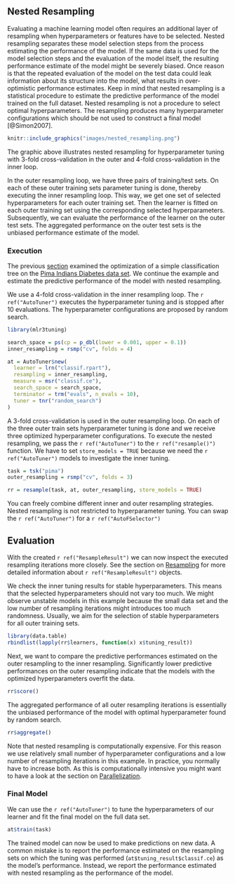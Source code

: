 ## Nested Resampling {#nested-resampling}

Evaluating a machine learning model often requires an additional layer of resampling when hyperparameters or features have to be selected.
Nested resampling separates these model selection steps from the process estimating the performance of the model.
If the same data is used for the model selection steps and the evaluation of the model itself, the resulting performance estimate of the model might be severely biased.
Once reason is that the repeated evaluation of the model on the test data could leak information about its structure into the model, what results in over-optimistic performance estimates.
Keep in mind that nested resampling is a statistical procedure to estimate the predictive performance of the model trained on the full dataset.
Nested resampling is not a procedure to select optimal hyperparameters.
The resampling produces many hyperparameter configurations which should be not used to construct a final model [@Simon2007].
```r
knitr::include_graphics("images/nested_resampling.png")
```

The graphic above illustrates nested resampling for hyperparameter tuning with 3-fold cross-validation in the outer and 4-fold cross-validation in the inner loop.

In the outer resampling loop, we have three pairs of training/test sets.
On each of these outer training sets parameter tuning is done, thereby executing the inner resampling loop.
This way, we get one set of selected hyperparameters for each outer training set.
Then the learner is fitted on each outer training set using the corresponding selected hyperparameters.
Subsequently, we can evaluate the performance of the learner on the outer test sets.
The aggregated performance on the outer test sets is the unbiased performance estimate of the model.

### Execution {#nested-resamp-exec}

The previous [section](#tuning) examined the optimization of a simple classification tree on the [Pima Indians Diabetes data set](https://mlr3.mlr-org.com/reference/mlr_tasks_pima.html).
We continue the example and estimate the predictive performance of the model with nested resampling.

We use a 4-fold cross-validation in the inner resampling loop.
The `r ref("AutoTuner")` executes the hyperparameter tuning and is stopped after 10 evaluations.
The hyperparameter configurations are proposed by random search.
```r
library(mlr3tuning)

search_space = ps(cp = p_dbl(lower = 0.001, upper = 0.1))
inner_resampling = rsmp("cv", folds = 4)

at = AutoTuner$new(
  learner = lrn("classif.rpart"),
  resampling = inner_resampling,
  measure = msr("classif.ce"),
  search_space = search_space,
  terminator = trm("evals", n_evals = 10),
  tuner = tnr("random_search")
)
```

A 3-fold cross-validation is used in the outer resampling loop.
On each of the three outer train sets hyperparameter tuning is done and we receive three optimized hyperparameter configurations.
To execute the nested resampling, we pass the `r ref("AutoTuner")` to the `r ref("resample()")` function.
We have to set `store_models = TRUE` because we need the `r ref("AutoTuner")` models to investigate the inner tuning.
```r
task = tsk("pima")
outer_resampling = rsmp("cv", folds = 3)

rr = resample(task, at, outer_resampling, store_models = TRUE)
```

You can freely combine different inner and outer resampling strategies. 
Nested resampling is not restricted to hyperparameter tuning. 
You can swap the `r ref("AutoTuner")` for a `r ref("AutoFSelector")`  

## Evaluation {#nested-resamp-eval}

With the created `r ref("ResampleResult")` we can now inspect the executed resampling iterations more closely.
See the section on [Resampling](#resampling) for more detailed information about `r ref("ResampleResult")` objects.

We check the inner tuning results for stable hyperparameters.
This means that the selected hyperparameters should not vary too much.
We might observe unstable models in this example because the small data set and the low number of resampling iterations might introduces too much randomness.
Usually, we aim for the selection of stable hyperparameters for all outer training sets.
```r
library(data.table)
rbindlist(lapply(rr$learners, function(x) x$tuning_result))
```

Next, we want to compare the predictive performances estimated on the outer resampling to the inner resampling.
Significantly lower predictive performances on the outer resampling indicate that the models with the optimized hyperparameters overfit the data.
```r
rr$score()
```

The aggregated performance of all outer resampling iterations is essentially the unbiased performance of the model with optimal hyperparameter found by random search.
```r
rr$aggregate()
```

Note that nested resampling is computationally expensive.
For this reason we use relatively small number of hyperparameter configurations and a low number of resampling iterations in this example.
In practice, you normally have to increase both.
As this is computationally intensive you might want to have a look at the section on [Parallelization](#parallelization).

### Final Model

We can use the `r ref("AutoTuner")` to tune the hyperparameters of our learner and fit the final model on the full data set.

```r
at$train(task)
```

The trained model can now be used to make predictions on new data.
A common mistake is to report the performance estimated on the resampling sets on which the tuning was performed (`at$tuning_result$classif.ce`) as the model's performance.
Instead, we report the performance estimated with nested resampling as the performance of the model.
